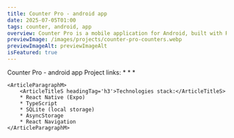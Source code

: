 ```yaml
---
title: Counter Pro - android app
date: 2025-07-05T01:00
tags: counter, android, app
overview: Counter Pro is a mobile application for Android, built with React Native and Expo.
previewImage: /images/projects/counter-pro-counters.webp
previewImageAlt: previewImageAlt
isFeatured: true
---
```



<ContentPart>
	<ArticleTitleL headingTag='h2'>Counter Pro - android app</ArticleTitleL>
	<ArticleParagraphM>
		<ArticleTitleS headingTag='h3'>Project links:</ArticleTitleS>
		* <TextLink path={'https://github.com/AntonOshurek/counter-pro/'} text={'GitHub Repo'} noReferrer={false}/>
		* <TextLink path={`/project/counter-pro/privacy-policy/`} text={'Privacy Policy'} noReferrer={false}/>
		* <TextLink path={'/project/counter-pro/release-information'} text={'Release information'} noReferrer={false}/>
	</ArticleParagraphM>

	<ArticleParagraphM>
		<ArticleTitleS headingTag='h3'>Technologies stack:</ArticleTitleS>
		* React Native (Expo)
		* TypeScript
		* SQLite (local storage)
		* AsyncStorage
		* React Navigation
	</ArticleParagraphM>

</ContentPart>
